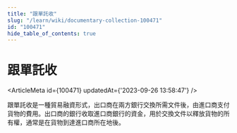 ```yaml
---
title: "跟單託收"
slug: "/learn/wiki/documentary-collection-100471"
id: "100471"
hide_table_of_contents: true
---
```



# 跟單託收

<ArticleMeta id={100471} updatedAt={'2023-09-26 13:58:47'} />
<div className='border-solid border-b border-t-0 my-4 border-[var(--ifm-color-gray-300)]' />

跟單託收是一種貿易融資形式，出口商在兩方銀行交換所需文件後，由進口商支付貨物的費用。出口商的銀行收取進口商銀行的資金，用於交換文件以釋放貨物的所有權，通常是在貨物到達進口商所在地後。
